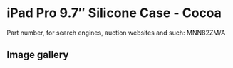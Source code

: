 # iPad Pro 9.7″ Silicone Case - Cocoa

Part number, for search engines, auction websites and such: MNN82ZM/A

## Image gallery

<div style={{ width: "768px" }}>
  <GalleryComponent
    images={[
      {
        original: "/everysource/MNN82",
        thumbnail: "/everypreview/MNN82",
      },
      {
        original: "/everysource/MNN82_AV1_GOLD",
        thumbnail: "/everypreview/MNN82_AV1_GOLD",
      },
      {
        original: "/everysource/MNN82_AV1_ROSEGOLD",
        thumbnail: "/everypreview/MNN82_AV1_ROSEGOLD",
      },
      {
        original: "/everysource/MNN82_AV1_SILVER",
        thumbnail: "/everypreview/MNN82_AV1_SILVER",
      },
      {
        original: "/everysource/MNN82_AV1_SPACE_GRAY",
        thumbnail: "/everypreview/MNN82_AV1_SPACE_GRAY",
      },
      {
        original: "/everysource/MNN82_AV2",
        thumbnail: "/everypreview/MNN82_AV2",
      },
      {
        original: "/everysource/MNN82_AV3",
        thumbnail: "/everypreview/MNN82_AV3",
      },
      {
        original: "/everysource/MNN82_AV4",
        thumbnail: "/everypreview/MNN82_AV4",
      }
    ]}
  />
</div>